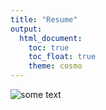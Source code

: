 ```yaml
---
title: "Resume"
output: 
  html_document:
    toc: true
    toc_float: true
    theme: cosmo
---
```


<img src="./files/adeline_shin_resume.pdf" alt="some text">
